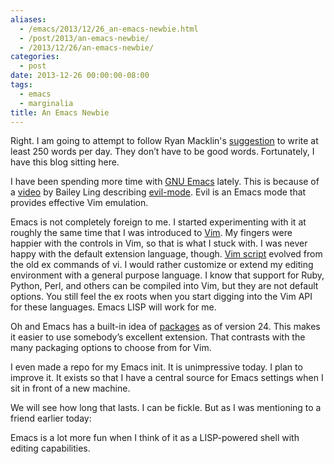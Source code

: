 ```yaml
---
aliases:
  - /emacs/2013/12/26_an-emacs-newbie.html
  - /post/2013/an-emacs-newbie/
  - /2013/12/26/an-emacs-newbie/
categories:
  - post
date: 2013-12-26 00:00:00-08:00
tags:
  - emacs
  - marginalia
title: An Emacs Newbie
---
```


[suggestion]: http://ryanmacklin.com/2013/12/getting-back-on-the-creative-horse/

Right. I am going to attempt to follow Ryan Macklin's [suggestion][] to write at least 250 words per day.
They don’t have to be good words.
Fortunately, I have this blog sitting here.

[GNU Emacs]: http://www.gnu.org/software/emacs/
[video]: http://bling.github.io/blog/2013/10/16/emacs-as-my-leader-evil-mode/
[evil-mode]: http://www.emacswiki.org/emacs/Evil

I have been spending more time with [GNU Emacs][] lately.
This is because of a [video][] by Bailey Ling describing [evil-mode][].
Evil is an Emacs mode that provides effective Vim emulation.

[Vim script]: http://vimdoc.sourceforge.net/htmldoc/usr_41.html
[Vim]: http://www.vim.org/

Emacs is not completely foreign to me.
I started experimenting with it at roughly the same time that I was introduced to [Vim].
My fingers were happier with the controls in Vim, so that is what I stuck with.
I was never happy with the default extension language, though.
[Vim script][] evolved from the old ex commands of vi.
I would rather customize or extend my editing environment with a general purpose language.
I know that support for Ruby, Python, Perl, and others can be compiled into Vim, but they are not default options.
You still feel the ex roots when you start digging into the Vim API for these languages.
Emacs LISP will work for me.

[packages]: http://www.emacswiki.org/emacs/ELPA

Oh and Emacs has a built-in idea of [packages][] as of version 24.
This makes it easier to use somebody’s excellent extension.
That contrasts with the many packaging options to choose from for Vim.

I even made a repo for my Emacs init.
It is unimpressive today. I plan to improve it.
It exists so that I have a central source for Emacs settings when I sit in front of a new machine.

We will see how long that lasts.
I can be fickle.
But as I was mentioning to a friend earlier today:

Emacs is a lot more fun when I think of it as a LISP-powered shell with editing capabilities.
